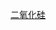 {{Navbox
|name  = 二氧化硅矿物
|state = {{{state|}}}
|title = [[二氧化硅]][[矿物]]
|listclass = hlist

|group1 = [[晶体结构|晶体]]
|list1  = 
* [[柯石英]]
* {{le|方石英|Cristobalite}}
* {{le|热液石英|Keatite}}
* {{le|莫甘石|Moganite}}
* [[石英]]
* {{le|赛石英|seifertite}}
* [[斯石英]]
* {{le|鳞石英|Tridymite}}

|group2 = {{le|隐晶|Cryptocrystalline}}
|list2  = 
* [[玉髓]]
* {{le|黑矽石|chert}}
* [[燧石]]
* [[碧玉]]

|group3 = [[无定形体|无定形]]
|list3  = 
* [[闪电熔岩]]
* {{le|焦石英|Lechatelierite}}
* [[蛋白石]]

|group4 = 杂项
|list4  = 
* [[虎眼石]]

|group5 = 重要种类
|list5  =
 {{Navbox subgroup
  |group1 = [[玉髓]]
  |list1  = 
* [[玛瑙]]
* [[红玉髓]]
* [[绿玉髓]]
* {{le|血石（矿物）|Heliotrope (mineral)|血石 }}
* [[缟玛瑙]]
  |group2 = [[蛋白石]]
  |list2  = 
* {{le|硅华|Geyserite}}
  |group3 = [[石英]]
  |list3  = 
* [[紫水晶]]
* {{le|紫黃晶|Ametrine}}
* {{le|烟石英|Smoky quartz}}
* [[冲击石英]]
* {{link-en|綠石英|Vermarine}}
 }}

}}<noinclude>
[[Category:礦物模板|二氧化硅]]
</noinclude>